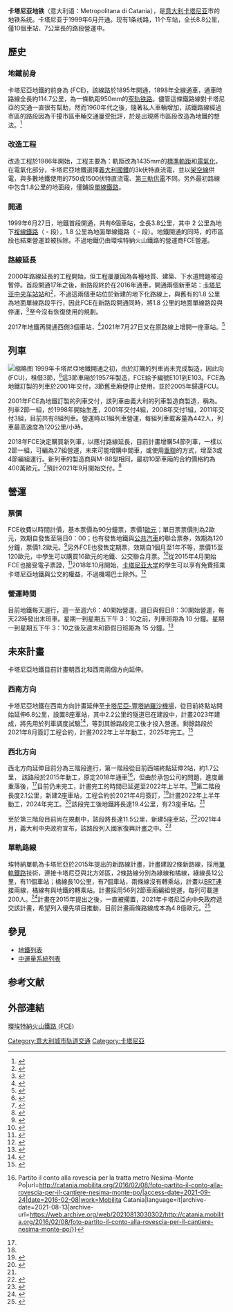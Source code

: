 {{Infobox Public transit
|name = 卡塔尼亚地铁
|native_name=Metropolitana di Catania|logo=[[Image:Logo_metropolitana_di_Catania.svg|80px]]|image = GiovanniXXIII-metro.jpg
|image_size=200px|locale = {{ITA}}[[西西里島|西西里島]][[卡塔尼亞|卡塔尼亞]]
|website={{url|www.circumetnea.it}}|type=[[地铁|地铁]]、[[中型鐵路系統|中型鐵路系統]]|began_operation = 1999年
|ended_operation = 
|system_length = {{convert|7.0|km|mi|1|abbr=on}}
|lines = 1
|vehicles = 8組、16節
|stations = 10
|annual_ridership = 576.2萬<ref>{{Cite web|title=Metro di Catania, nel 2018 quasi sei milioni di passeggeri: +68% rispetto all'anno precedente|url=http://catania.mobilita.org/2019/01/31/metro-di-catania-nel-2018-quasi-sei-milioni-di-passeggeri-68-rispetto-allanno-precedente/|access-date=2021-09-22|date=2019-01-31|work=Mobilita Catania|language=it|archive-date=2021-11-04|archive-url=https://web.archive.org/web/20211104051738/https://catania.mobilita.org/2019/01/31/metro-di-catania-nel-2018-quasi-sei-milioni-di-passeggeri-68-rispetto-allanno-precedente/}}</ref> 
|track_gauge = {{RailGauge|1435|allk=on}}
|reporting marks = 
|operator = {{tsl|en|Ferrovia Circumetnea|環埃特納火山鐵路}} (FCE)
|owner =
|electrification=3k伏特直流電，[[架空電纜_(鐵路)|架空線]]|map = [[Image:Catania_-_mappa_metropolitana_(schematica).svg|300px]]
}}'''卡塔尼亚地铁'''（意大利语：Metropolitana di Catania），是[[意大利|意大利]][[卡塔尼亞|卡塔尼亚]]市的地铁系统。卡塔尼亚于1999年6月开通。现有1条线路，11个车站，全长8.8公里，僅10個車站、7公里長的路段營運中。

== 歷史 ==

=== 地鐵前身 ===
卡塔尼亞地鐵的前身為{{tsl|en|Ferrovia Circumetnea|環埃特納火山鐵路}} (FCE)，該線路於1895年開通，1898年全線通車，通車時路線全長約114.7公里，為一條軌距950mm的[[窄轨铁路|窄轨铁路]]。儘管這條鐵路線對卡塔尼亞的交通一直很有幫助，然而1960年代之後，隨著私人車輛增加，該鐵路線經過市區的路段因為干擾市區車輛交通屢受批評，於是出現將市區段改造為地鐵的想法。<ref name=":0">{{Cite web|title=Metropolitana di Catania|url=https://catania.mobilita.org/opere/metropolitana-di-catania-storia-e-sviluppi-futuri/|access-date=2021-09-24|date=2021-07-27|work=Mobilita Catania|language=it|archive-date=2022-04-08|archive-url=https://web.archive.org/web/20220408160225/https://catania.mobilita.org/opere/metropolitana-di-catania-storia-e-sviluppi-futuri/}}</ref>

=== 改造工程 ===
改造工程於1986年開始，工程主要為：軌距改為1435mm的[[標準軌距|標準軌距]]和[[電氣化鐵路|電氣化]]，在電氣化部分，卡塔尼亞地鐵選擇[[意大利國家鐵路|義大利國鐵]]的3k伏特直流電，並以[[架空電纜_(鐵路)|架空線]]供電，與多數地鐵使用的750或1500伏特直流電、[[第三軌供電|第三軌供電]]不同。另外最初路線中包含1.8公里的地面段，僅鋪設[[單線鐵路|單線鐵路]]。

=== 開通 ===
1999年6月27日，地鐵首段開通，共有6個車站，全長3.8公里，其中 2 公里為地下[[复线铁路|複線鐵路]]（{{Tsl|en|Borgo metro station|博爾戈站}} - {{Tsl|en|Galatea metro station|加拉泰亞站}}段），1.8 公里為地面單線鐵路（{{Tsl|en|Galatea metro station|加拉泰亞站}} - {{Tsl|en|Porto metro station|港口站 (卡塔尼亞地鐵)|卡塔尼亞港口站}}段）。地鐵開通的同時，{{tsl|en|Ferrovia Circumetnea|環埃特納火山鐵路}}的市區段也結束營運並被拆除。不過地鐵仍由環埃特納火山鐵路的營運商FCE營運。

=== 路線延長 ===
2000年路線延長的工程開始，但工程屢屢因為各種地質、建築、下水道問題被迫暫停。首段開通17年之後，新路段終於在2016年通車，開通兩個新車站：[[卡塔尼亚中央车站|卡塔尼亚中央车站站]]和{{Tsl|it|Stesicoro (metropolitana di Catania)|斯泰西科羅站}}<ref>{{Cite web|title=Metro, finalmente! La Galatea-Stesicoro inaugurata e aperta al pubblico|url=http://catania.mobilita.org/2016/12/20/foto-metro-finalmente-la-galatea-stesicoro-inaugurata-e-aperta-al-pubblico/|access-date=2021-09-22|date=2016-12-20|work=Mobilita Catania|language=it|archive-date=2021-05-06|archive-url=https://web.archive.org/web/20210506072141/https://catania.mobilita.org/2016/12/20/foto-metro-finalmente-la-galatea-stesicoro-inaugurata-e-aperta-al-pubblico/}}</ref>，不過這兩個車站位於新建的地下化路線上，與舊有的1.8 公里為地面單線路段平行，因此FCE在新路段開通同時，將1.8 公里的地面單線路段與{{Tsl|en|Porto metro station|港口站 (卡塔尼亞地鐵)|卡塔尼亞港口站}}停運，<ref>{{Cite web|title=Apertura tratta metropolitana Galatea-Stesicoro al pubblico esercizio|url=http://www.circumetnea.it/news_scheda.php?id=113|access-date=2021-09-22|date=2016-12-19|language=it|archive-url=https://web.archive.org/web/20161223034930/http://www.circumetnea.it/news_scheda.php?id=113|archive-date=2016-12-23|dead-url=yes}}</ref>至今沒有恢復使用的規劃。

2017年地鐵再開通西側3個車站，<ref>{{Cite web|title=Svelata la nuova tratta Borgo-Nesima della metropolitana: da domani sarà aperta al pubblico|url=http://catania.mobilita.org/2017/03/30/foto-svelata-la-nuova-tratta-borgo-nesima-della-metropolitana-da-domani-sara-aperta-al-pubblico/|access-date=2021-09-22|date=2017-03-30|work=Mobilita Catania|language=it|archive-date=2017-03-30|archive-url=https://web.archive.org/web/20170330172909/http://catania.mobilita.org/2017/03/30/foto-svelata-la-nuova-tratta-borgo-nesima-della-metropolitana-da-domani-sara-aperta-al-pubblico/}}</ref>2021年7月27日又在原路線上增開一座車站。<ref>{{Cite web|title=Catania, da oggi anche il quartiere di Cibali ha la sua fermata metro operativa|url=http://catania.mobilita.org/2021/07/27/catania-da-oggi-anche-il-quartiere-di-cibali-ha-la-sua-fermata-metro-operativa/|access-date=2021-09-22|date=2021-07-27|work=Mobilita Catania|language=it|archive-date=2022-02-02|archive-url=https://web.archive.org/web/20220202041338/https://catania.mobilita.org/2021/07/27/catania-da-oggi-anche-il-quartiere-di-cibali-ha-la-sua-fermata-metro-operativa/}}</ref>

== 列車 ==
[[File:Stazione_Nesima.jpg|缩略图]]
1999年卡塔尼亞地鐵開通之初，由於訂購的列車尚未完成製造，因此向{{Tsl|it|Ferrovia Centrale Umbra (azienda)|翁布里亞中央鐵路公司}} (FCU)，租借3節{{Tsl|it|Automotrici Stanga-TIBB|斯坦加-特克諾馬西奧軌道車}}，<ref>{{Cite web|title=La storia dei treni della metropolitana di Catania|url=https://catania.mobilita.org/2016/02/22/foto-la-storia-dei-treni-della-metropolitana-di-catania/|access-date=2021-09-24|date=2016-02-22|work=Mobilita Catania|language=it|archive-date=2022-04-08|archive-url=https://web.archive.org/web/20220408155334/https://catania.mobilita.org/2016/02/22/foto-la-storia-dei-treni-della-metropolitana-di-catania/}}</ref>這3節車廂於1957年製造，FCE給予編號E101到E103。FCE為地鐵訂製的列車於2001年交付，3節舊車廂便停止使用，並於2005年歸還FCU。

2001年FCE為地鐵訂製的列車交付，該列車由義大利的列車製造商製造，稱為{{Tsl|it|Elettrotreno FCE M.88|FCE M-88型電力動車組}}。列車2節一組，於1998年開始生產，2001年交付4組，2008年交付1組，2011年交付3組，目前共有8組列車。營運時以1組列車營運，每組列車載客量為442人，列車最高速度為120公里/小時。

2018年FCE決定購買新列車，以應付路線延長，目前計畫增購54節列車，一樣以2節一組，可編為27組營運，未來可能增購中間車，或使用[[機車重聯|重聯]]的方式，增至3或4節編組運行。新列車的製造商與M-88型相同，最初10節車廂的合約價格約為400萬歐元。<ref>{{Cite web|title=Cinquantaquattro nuovi treni per la metro di Catania, aggiudicato l'appalto|url=http://catania.mobilita.org/2019/02/25/27-nuovi-treni-per-la-metro-di-catania-aggiudicato-lappalto/|access-date=2021-09-23|date=2019-02-25|work=Mobilita Catania|language=it|archive-date=2022-04-02|archive-url=https://web.archive.org/web/20220402074725/https://catania.mobilita.org/2019/02/25/27-nuovi-treni-per-la-metro-di-catania-aggiudicato-lappalto/}}</ref>預計2021年9月開始交付。<ref>{{Cite web|title=Metropolitana di Catania, a settembre comincia la consegna dei nuovi treni Firema-Titagarh|url=http://catania.mobilita.org/2021/04/30/metropolitana-di-catania-a-settembre-comincia-la-consegna-dei-nuovi-treni-firema-titagarh/|access-date=2021-09-24|date=2021-04-30|work=Mobilita Catania|language=it|archive-date=2021-09-24|archive-url=https://web.archive.org/web/20210924140124/http://catania.mobilita.org/2021/04/30/metropolitana-di-catania-a-settembre-comincia-la-consegna-dei-nuovi-treni-firema-titagarh/}}</ref>

== 營運 ==

=== 票價 ===
FCE收費以時間計價，基本票價為90分鐘票，票價1[[欧元|歐元]]；單日票票價則為2歐元，效期自發售至隔日0：00；也有發售地鐵與[[公共汽車|公共汽車]]的聯合票券，效期為120分鐘，票價1.2歐元。<ref>{{Cite web|title=Bigiletti METROPOLITANA|url=https://www.circumetnea.it/upload/2020%20Biglietti%20Metropolitana.pdf|access-date=2021-09-23|format=PDF|publisher=FCE|language=it|archive-date=2020-09-28|archive-url=https://web.archive.org/web/20200928223501/https://www.circumetnea.it/upload/2020%20Biglietti%20Metropolitana.pdf}}</ref>另外FCE也發售定期票，效期自1個月至1年不等，票價15至120歐元，中學生可以購買16歐元的地鐵、公交聯合月票。<ref>{{Cite web|title=Abbonamenti METROPOLITANA|url=https://www.circumetnea.it/upload/2020%20Abbonamenti%20Metropolitana.pdf|access-date=2021-09-23|format=pdf|publisher=FCE|language=it|archive-date=2020-09-28|archive-url=https://web.archive.org/web/20200928222559/https://www.circumetnea.it/upload/2020%20Abbonamenti%20Metropolitana.pdf}}</ref>從2015年4月開始FCE也接受電子票證，<ref>{{Cite web|title=NUOVO SISTEMA DI BIGLIETTAZIONE ELETTRONICA IN METROPOLITANA|url=https://www.circumetnea.it/n_scheda.php?id=47|access-date=2021-09-23|date=2015-04-23|work=www.circumetnea.it|publisher=FCE|language=it|archive-date=2021-06-23|archive-url=https://web.archive.org/web/20210623160115/https://www.circumetnea.it/n_scheda.php?id=47}}</ref>2018年10月開始，[[卡塔尼亚大学|卡塔尼亚大学]]的學生可以享有免費搭乘卡塔尼亞地鐵與公交的權益，不過機場巴士除外。<ref>{{Cite web|title=Metro e bus gratis per gli studenti dell'Università di Catania: servizio già attivo sui mezzi Amt|url=http://catania.mobilita.org/2018/10/05/metro-e-bus-gratis-per-gli-studenti-dalluniversita-di-catania-servizio-gia-attivo-sui-mezzi-amt/|access-date=2021-09-23|date=2018-10-05|work=Mobilita Catania|language=it|archive-date=2022-04-13|archive-url=https://web.archive.org/web/20220413222129/https://catania.mobilita.org/2018/10/05/metro-e-bus-gratis-per-gli-studenti-dalluniversita-di-catania-servizio-gia-attivo-sui-mezzi-amt/}}</ref>

=== 營運時間 ===
目前地鐵每天運行，週一至週六6：40開始營運，週日與假日8：30開始營運，每天22時發出末班車。星期一到星期五下午 3：10之前，列車班距為 10 分鐘。星期一到星期五下午 3：10之後及週末和節假日班距為 15 分鐘。<ref>{{Cite web|title=Metropolitana di Catania, da oggi in vigore i nuovi orari. A breve novità anche per il metro shuttle|url=http://catania.mobilita.org/2019/09/22/metropolitana-di-catania-da-oggi-in-vigore-i-nuovi-orari-a-breve-novita-anche-per-il-metro-shuttle-2/|access-date=2021-09-24|date=2019-09-21|work=Mobilita Catania|language=it|archive-date=2022-03-01|archive-url=https://web.archive.org/web/20220301162143/https://catania.mobilita.org/2019/09/22/metropolitana-di-catania-da-oggi-in-vigore-i-nuovi-orari-a-breve-novita-anche-per-il-metro-shuttle-2/}}</ref>

== 未來計畫 ==
卡塔尼亞地鐵目前計畫朝西北和西南兩個方向延伸。

=== 西南方向 ===
卡塔尼亞地鐵在西南方向計畫延伸至[[卡塔尼亞-豐塔納羅沙機場|卡塔尼亞-豐塔納羅沙機場]]，從目前終點站{{Tsl|it|Stesicoro (metropolitana di Catania)|斯泰西科羅站}}開始延伸6.8公里，設置8座車站，其中2.2公里的隧道已在建設中，計畫2023年建成，將先用於列車調度試驗<ref name=":1">{{Cite web|title=Metro Catania, firma per tratta Stesicoro-Aeroporto: lavori nel 2022|url=https://catania.liveuniversity.it/2021/08/31/metro-catania-stesicoro-aeroporto-lavori/|access-date=2021-09-24|date=2021-08-31|last=Redazione|work=LiveUnict|language=it|archive-date=2021-09-24|archive-url=https://web.archive.org/web/20210924140126/https://catania.liveuniversity.it/2021/08/31/metro-catania-stesicoro-aeroporto-lavori/}}</ref>，等到其餘路段完工後才投入營運。剩餘路段於2021年8月簽訂工程合約，計畫2022年上半年動工，2025年完工。<ref>{{Cite web|title=Metro, firmato il contratto per la tratta Stesicoro-Aeroporto. «Tre mesi per il progetto esecutivo, via ai lavori a febbraio»|url=https://catania.meridionews.it/articolo/95658/metro-firmato-il-contratto-per-la-tratta-stesicoro-aeroporto-tre-mesi-per-il-progetto-esecutivo-via-ai-lavori-a-febbraio/|access-date=2021-09-24|date=2021-09-01|work=MeridioNews|archive-date=2021-09-24|archive-url=https://web.archive.org/web/20210924140121/https://catania.meridionews.it/articolo/95658/metro-firmato-il-contratto-per-la-tratta-stesicoro-aeroporto-tre-mesi-per-il-progetto-esecutivo-via-ai-lavori-a-febbraio/}}</ref>

=== 西北方向 ===
西北方向延伸目前分為三階段進行，第一階段從目前西端終點延伸2站，約1.7公里， 該路段於2015年動工，原定2018年通車<ref>{{Cite web|title=FOTO {{!}} Partito il conto alla rovescia per la tratta metro Nesima-Monte Po|url=http://catania.mobilita.org/2016/02/08/foto-partito-il-conto-alla-rovescia-per-il-cantiere-nesima-monte-po/|access-date=2021-09-24|date=2016-02-08|work=Mobilita Catania|language=it|archive-date=2021-08-13|archive-url=https://web.archive.org/web/20210813030302/http://catania.mobilita.org/2016/02/08/foto-partito-il-conto-alla-rovescia-per-il-cantiere-nesima-monte-po/}}</ref>，但由於承包公司的問題，進度嚴重落後，<ref name=":0" />目前仍未完工，計畫完工的時間已延遲至2022年上半年。<ref name=":1" />第二階段長度2.1公里，新建2座車站，工程合約於2021年4月簽訂，<ref>{{Cite web|title=Metropolitana di Catania, affidati i lavori per la tratta Monte Po - Misterbianco al Consorzio stabile “Medil”|url=http://catania.mobilita.org/2021/04/02/metropolitana-di-catania-affidati-i-lavori-per-la-tratta-monte-po-misterbianco-al-consorzio-stabile-medil/|access-date=2021-09-24|date=2021-04-02|work=Mobilita Catania|language=it|archive-date=2021-11-06|archive-url=https://web.archive.org/web/20211106045433/https://catania.mobilita.org/2021/04/02/metropolitana-di-catania-affidati-i-lavori-per-la-tratta-monte-po-misterbianco-al-consorzio-stabile-medil/}}</ref>計畫2022年上半年動工，2024年完工。<ref>{{Cite web|title=Metro, si riaccende la speranza della tratta sino a Misterbianco|url=https://www.lasicilia.it/news/cronaca/405122/metropolitana-di-catania-cos-si-riaccende-la-speranza-di-misterbianco.html|access-date=2021-09-24|date=2021-04-06|work=www.lasicilia.it|language=it|archive-date=2021-09-24|archive-url=https://web.archive.org/web/20210924140119/https://www.lasicilia.it/news/cronaca/405122/metropolitana-di-catania-cos-si-riaccende-la-speranza-di-misterbianco.html}}</ref>該段完工後地鐵將長達19.4公里，有23座車站。<ref name=":0"/>

至於第三階段目前尚在規劃中，該段將長達11.5公里，新建5座車站，<ref>{{Cite web|title=Metro, tratta Misterbianco-Paternò: ecco dove sorgeranno le stazioni|url=http://catania.mobilita.org/2017/02/27/metro-tratta-misterbianco-paterno-ecco-dove-sorgeranno-le-stazioni/|access-date=2021-09-24|date=2017-02-27|work=Mobilita Catania|language=it|archive-date=2021-10-31|archive-url=https://web.archive.org/web/20211031052737/http://catania.mobilita.org/2017/02/27/metro-tratta-misterbianco-paterno-ecco-dove-sorgeranno-le-stazioni/}}</ref>2021年4月，義大利中央政府宣布，該路段列入國家復興計畫之中。<ref>{{Cite web|title=Catania, tratta della metropolitana Misterbianco-Paternò inserita nel Pnrr|url=http://catania.mobilita.org/2021/04/29/catania-tratta-della-metropolitana-misterbianco-paterno-inserita-nel-pnrr/|access-date=2021-09-24|date=2021-04-29|work=Mobilita Catania|language=it|archive-date=2021-09-21|archive-url=https://web.archive.org/web/20210921010030/http://catania.mobilita.org/2021/04/29/catania-tratta-della-metropolitana-misterbianco-paterno-inserita-nel-pnrr/}}</ref>

=== 單軌路線 ===
埃特納單軌為卡塔尼亞於2015年提出的新路線計畫，計畫建設2條新路線，採用[[單軌鐵路|單軌鐵路]]技術，連接卡塔尼亞與北方郊區，2條路線分別為綠線和橘線，綠線長12公里，有11個車站；橘線長10公里，有7個車站，兩條線沒有轉乘站，計畫以[[BRT|BRT]]連接兩線，橘線有與地鐵的轉乘站。計畫採用56列2節車廂編組營運，每列可載運200人。<ref>{{Cite web|title=Monorotaia di Catania "EtnaRail"|url=https://catania.mobilita.org/opere/monorotaia-di-catania-etnarail/|access-date=2021-09-24|date=2018-09-02|work=Mobilita Catania|language=it|archive-date=2021-11-04|archive-url=https://web.archive.org/web/20211104060351/https://catania.mobilita.org/opere/monorotaia-di-catania-etnarail/}}</ref>計畫在2015年提出之後，一直被擱置，2021年卡塔尼亞向中央政府遞交該計畫，希望列入優先項目推動，目前計畫兩條路線成本為4.8億歐元。<ref>{{Cite web|title=EtnaRail, si riaccende l’interesse per la monorotaia pedemontana|url=https://qds.it/catania-etnarail-si-riaccende-interesse-per-monorotaia-pedemontana/|access-date=2021-09-24|date=2021-03-25|last=redazione|work=QdS|language=it|archive-date=2022-04-13|archive-url=https://web.archive.org/web/20220413082027/https://qds.it/catania-etnarail-si-riaccende-interesse-per-monorotaia-pedemontana/}}</ref>

== 參見 ==
* [[地鐵列表|地鐵列表]]
* [[中運量系統列表|中運量系統列表]]

==参考文献==
{{reflist|2}}

== 外部連結 ==
[https://www.circumetnea.it/ 環埃特納火山鐵路 (FCE)] {{Wayback|url=https://www.circumetnea.it/ |date=20220603083854 }}{{It}}{{義大利城市公共運輸}}{{欧盟成员国的地铁系统}}

[[Category:意大利城市轨道交通|Category:意大利城市轨道交通]]
[[Category:卡塔尼亞|Category:卡塔尼亞]]